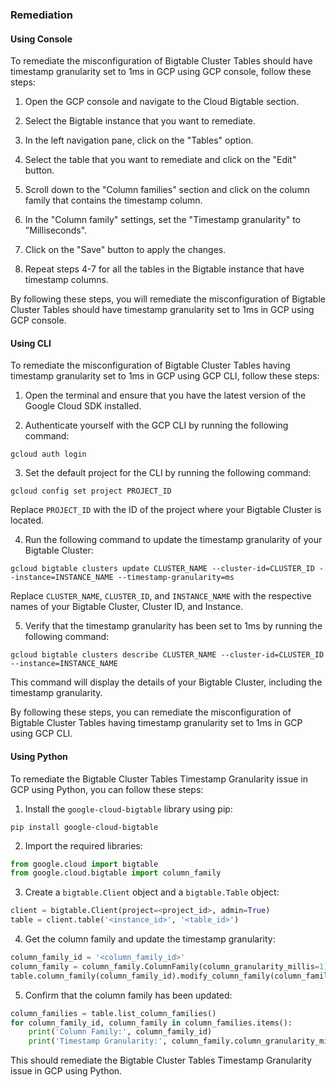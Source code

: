 ### Remediation

#### Using Console

To remediate the misconfiguration of Bigtable Cluster Tables should have timestamp granularity set to 1ms in GCP using GCP console, follow these steps:

1. Open the GCP console and navigate to the Cloud Bigtable section.

2. Select the Bigtable instance that you want to remediate.

3. In the left navigation pane, click on the "Tables" option.

4. Select the table that you want to remediate and click on the "Edit" button.

5. Scroll down to the "Column families" section and click on the column family that contains the timestamp column.

6. In the "Column family" settings, set the "Timestamp granularity" to "Milliseconds".

7. Click on the "Save" button to apply the changes.

8. Repeat steps 4-7 for all the tables in the Bigtable instance that have timestamp columns.

By following these steps, you will remediate the misconfiguration of Bigtable Cluster Tables should have timestamp granularity set to 1ms in GCP using GCP console.

#### Using CLI

To remediate the misconfiguration of Bigtable Cluster Tables having timestamp granularity set to 1ms in GCP using GCP CLI, follow these steps:

1. Open the terminal and ensure that you have the latest version of the Google Cloud SDK installed.

2. Authenticate yourself with the GCP CLI by running the following command:

```
gcloud auth login
```

3. Set the default project for the CLI by running the following command:

```
gcloud config set project PROJECT_ID
```

Replace `PROJECT_ID` with the ID of the project where your Bigtable Cluster is located.

4. Run the following command to update the timestamp granularity of your Bigtable Cluster:

```
gcloud bigtable clusters update CLUSTER_NAME --cluster-id=CLUSTER_ID --instance=INSTANCE_NAME --timestamp-granularity=ms
```

Replace `CLUSTER_NAME`, `CLUSTER_ID`, and `INSTANCE_NAME` with the respective names of your Bigtable Cluster, Cluster ID, and Instance.

5. Verify that the timestamp granularity has been set to 1ms by running the following command:

```
gcloud bigtable clusters describe CLUSTER_NAME --cluster-id=CLUSTER_ID --instance=INSTANCE_NAME
```

This command will display the details of your Bigtable Cluster, including the timestamp granularity.

By following these steps, you can remediate the misconfiguration of Bigtable Cluster Tables having timestamp granularity set to 1ms in GCP using GCP CLI.

#### Using Python

To remediate the Bigtable Cluster Tables Timestamp Granularity issue in GCP using Python, you can follow these steps:

1. Install the `google-cloud-bigtable` library using pip:

```
pip install google-cloud-bigtable
```

2. Import the required libraries:

```python
from google.cloud import bigtable
from google.cloud.bigtable import column_family
```

3. Create a `bigtable.Client` object and a `bigtable.Table` object:

```python
client = bigtable.Client(project=<project_id>, admin=True)
table = client.table('<instance_id>', '<table_id>')
```

4. Get the column family and update the timestamp granularity:

```python
column_family_id = '<column_family_id>'
column_family = column_family.ColumnFamily(column_granularity_millis=1)
table.column_family(column_family_id).modify_column_family(column_family)
```

5. Confirm that the column family has been updated:

```python
column_families = table.list_column_families()
for column_family_id, column_family in column_families.items():
    print('Column Family:', column_family_id)
    print('Timestamp Granularity:', column_family.column_granularity_millis)
```

This should remediate the Bigtable Cluster Tables Timestamp Granularity issue in GCP using Python.

